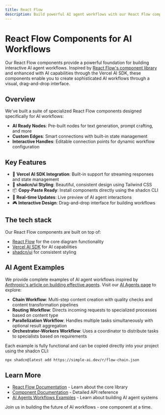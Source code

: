```yaml
---
title: React Flow
description: Build powerful AI agent workflows with our React Flow components powered by Vercel AI SDK.
---
```


# React Flow Components for AI Workflows

Our React Flow components provide a powerful foundation for building interactive AI agent workflows. Inspired by [React Flow's component library](https://reactflow.dev/components) and enhanced with AI capabilities through the Vercel AI SDK, these components enable you to create sophisticated AI workflows through a visual, drag-and-drop interface.

## Overview

We've built a suite of specialized React Flow components designed specifically for AI workflows:
- **AI Ready Nodes**: Pre-built nodes for text generation, prompt crafting, and more
- **Custom Edges**: Smart connections with built-in state management
- **Interactive Handles**: Editable connection points for dynamic workflow configuration

## Key Features

- 🔌 **Vercel AI SDK Integration**: Built-in support for streaming responses and state management
- 🎨 **shadcn/ui Styling**: Beautiful, consistent design using Tailwind CSS
- 📦 **Copy-Paste Ready**: Install components directly using the shadcn CLI
- 🔄 **Real-time Updates**: Live preview of AI agent interactions
- 🎮 **Interactive Design**: Drag-and-drop interface for building workflows

## The tech stack

Our React Flow components are built on top of:
- [React Flow](https://reactflow.dev) for the core diagram functionality
- [Vercel AI SDK](https://sdk.vercel.ai/docs) for AI capabilities
- [shadcn/ui](https://ui.shadcn.com) for consistent styling

## AI Agent Examples

We provide complete examples of AI agent workflows inspired by [Anthropic's article on building effective agents](https://www.anthropic.com/research/building-effective-agents). Visit our [AI Agents page](/ai-agents) to explore:

- **Chain Workflow**: Multi-step content creation with quality checks and content transformation pipelines
- **Routing Workflow**: Directs incoming requests to specialized processes based on content type
- **Parallelization Workflow**: Handles multiple tasks simultaneously with optional result aggregation
- **Orchestrator-Workers Workflow**: Uses a coordinator to distribute tasks to specialists based on requirements

Each example is fully functional and can be copied directly into your project using the shadcn CLI:

```bash
npx shadcn@latest add https://simple-ai.dev/r/flow-chain.json
```

## Learn More

- [React Flow Documentation](https://reactflow.dev/docs) - Learn about the core library
- [Component Documentation](/docs/react-flow/components/generate-text-node) - Detailed API reference
- [AI Agents Workflows Examples](/ai-agents) - Learn about building AI agent systems

Join us in building the future of AI workflows - one component at a time.
